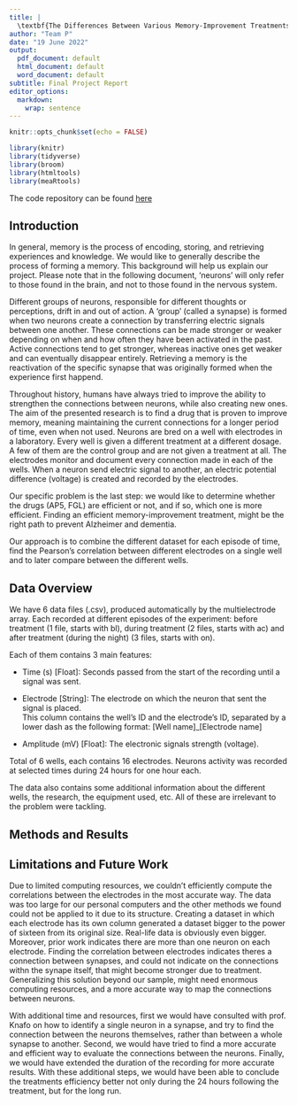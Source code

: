 ---
title: |
  \textbf{The Differences Between Various Memory-Improvement Treatments on Neurons\\ using Multielectrode Array}
author: "Team P"
date: "19 June 2022"
output:
  pdf_document: default
  html_document: default
  word_document: default
subtitle: Final Project Report
editor_options:
  markdown:
    wrap: sentence
---

```{r setup, include=FALSE}
knitr::opts_chunk$set(echo = FALSE)
```

```{r load-packages, message = FALSE, echo=FALSE}
library(knitr)
library(tidyverse)
library(broom)
library(htmltools)
library(meaRtools)
```
The code repository can be found [here](https://github.com/omertol/R-project)

## Introduction

In general, memory is the process of encoding, storing, and retrieving experiences and knowledge.
We would like to generally describe the process of forming a memory.
This background will help us explain our project.
Please note that in the following document, 'neurons' will only refer to those found in the brain, and not to those found in the nervous system.

Different groups of neurons, responsible for different thoughts or perceptions, drift in and out of action.
A 'group' (called a synapse) is formed when two neurons create a connection by transferring electric signals between one another.
These connections can be made stronger or weaker depending on when and how often they have been activated in the past.
Active connections tend to get stronger, whereas inactive ones get weaker and can eventually disappear entirely.
Retrieving a memory is the reactivation of the specific synapse that was originally formed when the experience first happend.

Throughout history, humans have always tried to improve the ability to strengthen the connections between neurons, while also creating new ones.
The aim of the presented research is to find a drug that is proven to improve memory, meaning maintaining the current connections for a longer period of time, even when not used.
Neurons are bred on a well with electrodes in a laboratory.
Every well is given a different treatment at a different dosage.
A few of them are the control group and are not given a treatment at all.
The electrodes monitor and document every connection made in each of the wells.
When a neuron send electric signal to another, an electric potential difference (voltage) is created and recorded by the electrodes.

Our specific problem is the last step: we would like to determine whether the drugs (AP5, FGL) are efficient or not, and if so, which one is more efficient.
Finding an efficient memory-improvement treatment, might be the right path to prevent Alzheimer and dementia.

Our approach is to combine the different dataset for each episode of time, find the Pearson's correlation between different electrodes on a single well and to later compare between the different wells.

## Data Overview

We have 6 data files (.csv), produced automatically by the multielectrode array.
Each recorded at different episodes of the experiment: before treatment (1 file, starts with bl), during treatment (2 files, starts with ac) and after treatment (during the night) (3 files, starts with on).

Each of them contains 3 main features:

-   Time (s) [Float]: Seconds passed from the start of the recording until a signal was sent.

-   Electrode [String]: The electrode on which the neuron that sent the signal is placed.
    \
    This column contains the well's ID and the electrode's ID, separated by a lower dash as the following format: [Well name]\_[Electrode name]

-   Amplitude (mV) [Float]: The electronic signals strength (voltage).

Total of 6 wells, each contains 16 electrodes.
Neurons activity was recorded at selected times during 24 hours for one hour each.

The data also contains some additional information about the different wells, the research, the equipment used, etc.
All of these are irrelevant to the problem were tackling.

## Methods and Results

## Limitations and Future Work

Due to limited computing resources, we couldn't efficiently compute the correlations between the electrodes in the most accurate way.
The data was too large for our personal computers and the other methods we found could not be applied to it due to its structure.
Creating a dataset in which each electrode has its own column generated a dataset bigger to the power of sixteen from its original size.
Real-life data is obviously even bigger.
Moreover, prior work indicates there are more than one neuron on each electrode. Finding the correlation between electrodes indicates theres a connection between synapses, and could not indicate on the connections withn the synape itself, that might become stronger due to treatment.
Generalizing this solution beyond our sample, might need enormous computing resources, and a more accurate way to map the connections between neurons.

With additional time and resources, first we would have consulted with prof. Knafo on how to identify a single neuron in a synapse, and try to find the connection between the neurons themselves, rather than between a whole synapse to another. Second, we would have tried to find a more accurate and efficient way to evaluate the connections between the neurons. Finally, we would have extended the duration of the recording for more accurate results. With these additional steps, we would have been able to conclude the treatments efficiency better not only during the 24 hours following the treatment, but for the long run.

```{=tex}
\begin{center}
Prof. Shira Knafo kindly agreed to share her research's "Understanding Neural Development with Multielectrode Array" data with us, which was used for this project.
\end{center}
```
